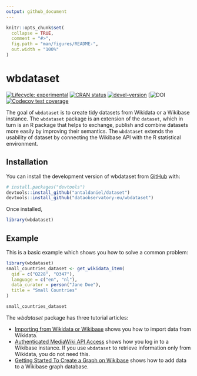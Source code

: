 ```yaml
---
output: github_document
---
```


<!-- README.md is generated from README.Rmd. Please edit that file -->

```r
knitr::opts_chunk$set(
  collapse = TRUE,
  comment = "#>",
  fig.path = "man/figures/README-",
  out.width = "100%"
)
```

# wbdataset

<!-- badges: start -->
[![Lifecycle: experimental](https://img.shields.io/badge/lifecycle-experimental-orange.svg)](https://lifecycle.r-lib.org/articles/stages.html#experimental)
[![CRAN status](https://www.r-pkg.org/badges/version/wbdataset)](https://CRAN.R-project.org/package=wbdataset)
[![devel-version](https://img.shields.io/badge/devel%20version-0.1.1027-blue.svg)](https://github.com/dataobservatory-eu/wbdataset)
[![DOI](https://zenodo.org/badge/DOI/10.5281/zenodo.13972192.svg)
[![Codecov test coverage](https://codecov.io/gh/dataobservatory-eu/wbdataset/graph/badge.svg)](https://app.codecov.io/gh/dataobservatory-eu/wbdataset)
<!-- badges: end -->

The goal of `wbdataset` is to create tidy datasets from Wikidata or a Wikibase instance. The `wbdataset` package is an extension of the `dataset`, which in turn is an R package that helps to exchange, publish and combine datasets more easily by improving their semantics. The `wbdataset` extends the usability of dataset by connecting the Wikibase API with the R statistical environment.

## Installation

You can install the development version of wbdataset from [GitHub](https://github.com/) with:

``` r
# install.packages("devtools")
devtools::install_github("antaldaniel/dataset")
devtools::install_github("dataobservatory-eu/wbdataset")
```

Once installed, 

```r
library(wbdataset)
```

## Example

This is a basic example which shows you how to solve a common problem:

```r
library(wbdataset)
small_countries_dataset <- get_wikidata_item(
  qid = c("Q228", "Q347"),
  language = c("en", "nl"),
  data_curator = person("Jane Doe"),
  title = "Small Countries"
)

small_countries_dataset
```
The *wbdataset* package has three tutorial articles:

- [Importing from Wikidata or Wikibase](https://wbdataset.dataobservatory.eu/articles/wikidata-import.html) shows you how to import data from Wikidata.
-  [Authenticated MediaWiki API Access](https://wbdataset.dataobservatory.eu/articles/Wikibase_API.html) shows how you log in to a Wikibase instance. If you use `wbdataset` to retrieve information only from Wikidata, you do not need this.
- [Getting Started To Create a Graph on Wikibase](https://wbdataset.dataobservatory.eu/articles/start.html) shows how to add data to a Wikibase graph database.
